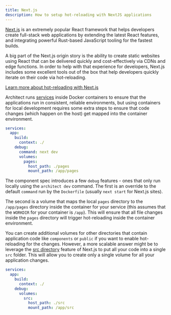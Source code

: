 ```yaml
---
title: Next.js
description: How to setup hot-reloading with NextJS applications
---
```


[Next.js](https://nextjs.org/) is an extremely popular React framework that helps developers
create full-stack web applications by extending the latest React features, and integrating
powerful Rust-based JavaScript tooling for the fastest builds.

A big part of the Next.js origin story is the ability to create static websites using React
that can be delivered quickly and cost-effectively via CDNs and edge functions. In order to
help with that experience for developers, Next.js includes some excellent tools out of the
box that help developers quickly iterate on their code via hot-reloading.

[Learn more about hot-reloading with Next.js](https://nextjs.org/docs/api-reference/cli#development)

Architect runs [services](/components/services) inside Docker containers to ensure that the
applications run in consistent, reliable environments, but using containers for local development
requires some extra steps to ensure that code changes (which happen on the host) get mapped into
the container environment. 

```yaml architect.yml
services:
  app:
    build:
      context: ./
    debug:
      command: next dev
      volumes:
        pages:
          host_path: ./pages
          mount_path: /app/pages
```

The component spec introduces a few `debug` features - ones that only run locally using the `architect dev` 
command. The first is an override to the default `command` run by the `Dockerfile` (usually `next start` for
Next.js sites). 

The second is a volume that maps the local `pages` directory to the `/app/pages` directory inside the container
for your service (this assumes that the `WORKDIR` for your container is `/app`). This will ensure that all file
changes inside the `pages` directory will trigger hot-reloading inside the container environment.

You can create additional volumes for other directories that contain application code like `components` or `public`
if you want to enable hot-reloading for the changes. However, a more scalable answer might be to leverage the 
[src directory](https://nextjs.org/docs/advanced-features/src-directory) feature of Next.js to put all your code
into a single `src` folder. This will allow you to create only a single volume for all your application changes.

```yaml architect.yml
services:
  app:
    build:
      context: ./
    debug:
      volumes:
        src:
          host_path: ./src
          mount_path: /app/src
```